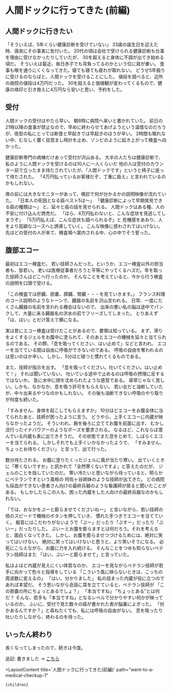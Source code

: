 
# 人間ドックに行ってきた (前編)

## 人間ドックに行きたい

「そういえば、5年くらい健康診断を受けていない」
33歳の誕生日を迎えた時、唐突にその事実に気付いた。
20代の頃は会社で受けられる健康診断も仕事を理由に受けなかったりしていたが、
30を超えると身体に不調が出てき始める頃だ。
そういえば最近、毎日赤子でも背負ってるのかという位に肩が重い。
食事も喉を通りにくくなってきた。寝ても寝ても疲れが取れない。
どうせ5年振りに受けるのならばと、人間ドックを受けることにした。
値段を調べると、近所の病院の値段は4万円だった。
30を超えると価値観が変わってくるもので、健康の烙印と引き換えに4万円なら安いと思い、予約をした。

## 受付

人間ドックの受付はやたら早い。
朝8時に病院へ来いと書かれていた。
前日の21時以降の食事が禁止なので、早めに終わらせてあげようという温情なのだろうが、夜型の私にとっては断食と早起きでは早起きのほうが辛い。
2時間も眠れない中、むなしく響く目覚まし時計を止め、ゾンビのように起き上がって検査へ向かった。

健康診断専門の病棟だけあって受付が沢山ある。
大半の人たちは健康診断で、私のように人間ドックを受けるのは10人に一人くらいだ
他の人は受付のカウンター前で立ったまま待たされていたが、「人間ドックです」というと椅子に座って待たされた。
「4万円払っているお客様だぞ、丁重に扱え」と言われているのかもしれない。

席の前には大きなモニターがあって、検診で何が分かるかの説明映像が流れていた。
「日本人の死因となる癌ベスト5は～」
「健康診断によって早期発見できる癌の種類は～」
と、延々と癌の話を見せられる。
人間ドックはある種、人の不安に付け込んだ商売だ。
「ほら、4万円払わないと、こんな症状を見逃してしまうぞ」
「5万円払えば、こんな症状も調べられるぞ」と
危機感をあおり、人をより高額なコースへと誘導していく。
こんな映像に惑わされてはいけない。
先ほどの受付の人が来て、検査場へ案内される中、心の中でそう誓った。

## 腹部エコー

最初はエコー検査だ。
若い技師さんだった。というか、エコー検査以外の担当者も、皆若い。
老いは医療従事者だろうと平等にやってくるハズだ。年を取った技師さんはどこへ行ったのか。
そんなことを考えていると、今から行う検査の説明を口頭で受ける。

「この検査では肝臓、胆嚢、膵臓、腎臓・・・を見ていきます。」
フランス料理のコース説明のようなトーンで、臓器の名前を沢山言われる。
日常、一度にたくさん臓器の名前を言われる機会はないので、
出来の悪い私の脳は途中でパンクして、大量に来る臓器名の洪水の前でフリーズしてしまった。
とりあえず「は、はい」とだけ答えて横になる。

実は昔にエコー検査は受けたことがあるので、要領は知っている。
まず、滑りをよくするジェルをお腹中に塗られて、そのあとエコーの機械を延々と当てられるのである。
その際、「息を吸ってください、はい止めて」などと言われ、
エコーを当てている間は自由に呼吸ができないのである。
呼吸の自由を奪われるのは思いのほか辛い。
しかし、5分ほど経つと慣れてくるものである。

また、技師が指示を出す。
「息を吸ってください。吐いてください。はい止めて！」
それは聞いていない。
吐いている途中で止めるのは呼吸の摂理に反するではないか。
急に水中に顔を沈められたような感覚である。
尋常じゃなく苦しい。しかも、なかなか、息を吸う許可をもらえない。
若い女だと油断していたが、中々出来るやつなのかもしれない。
その後も油断できない呼吸のやり取りが何度も続いた。

「すみません、身体を起こしてもらえますか」
10分ほどエコーをお腹全体に当てられたあと、技師が困ったように言う。
どうやら、上手くエコーに内蔵が映らなかったようだ。
そういわれ、腕を後ろに立ててお腹を前面に出す、
むかし流行ったイナバウアーのようなポーズを要求される。
なるほど、これならば潜んでいる内蔵も表に出てきそうだ。
その状態でまた息をとめて、しばらくエコーを当てられる。
しかしそれでも上手くいかなかったようで、
「すみません、ちょっとお待ちください」
と言って、出て行った。

数分待たされる。
お腹に塗りたくったジェルに風が当たり寒い。
出ていくときに「寒くないですか」と訊かれて「全然寒くないですよ」と答えたのだが、
ジェルのことを指していたのだ。
寒い冷たいと思いながら待っていると、明らかにベテランですという風格の
阿佐ヶ谷姉妹のような技師が出てきた。
どの病院も採血ができない患者さん向けの最終兵器のような看護師が居ると聞いたことがある。
もしかしたらこの人も、困った内蔵をした人向けの最終兵器なのかもしれない。

「では、おなかをぷーと膨らませてくださいねー」
と言いながら、若い技師の倍のスピードで機械のボタンを押していき、
慣れた手つきでエコーを当てていく。
擬音にはこだわりがないようで「ぷー」だったり「ぷすー」だったり「ぷいー」だったりした。
ぷいーとお腹を膨らますとは何だろう。それを考えると、面白くなってきた。
しかし、お腹を膨らませつづけるためには、絶対に笑ってはいけない。
絶対に笑ってはいけないと思うと、より笑いそうになる。
必死にこらえながら、お腹に力を入れ続ける。
そんなことをつゆも知らないベテラン技師はまた
「はい、ぷいーと膨らませて」と言っていた。

私はよほど内蔵が見えにくい体質なのか、
エコーを見ながらベテラン技師が若手に向かって色々と指導をしている
「こういう風に映らないときは、こっちの周波数に変えるの」
「はい、分かりました」
私の詰まった内蔵が役に立つのであれば本望だ。
そう思いながら会話に耳を立てていると、ベテラン技師が
「この胆嚢の所にちょっとあるでしょ？」
「本当ですね」
”ちょっとある”とは何だ？
そんな、若手も「本当ですね」となるレベルで分かりやすい何かが映っているのか。
ふいに、受付で見た数々の癌が書かれた表が脳裏によぎった。
「何かあるんですか？」と尋ねたくても、私には呼吸の自由がない。
息を吸ったり吐いたりしながら、終わるのを待った。
 
## いったん終わり

長くなってしまったので、続きは今度。

追記:
書きました → [こちら](went-to-a-medical-checkup-2)

  <LayoutContent 
    title='人間ドックに行ってきた(前編)'
    path="went-to-a-medical-checkup-1"
  >
    {children}
  </LayoutContent>
